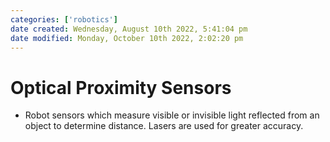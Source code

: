```yaml
---
categories: ['robotics']
date created: Wednesday, August 10th 2022, 5:41:04 pm
date modified: Monday, October 10th 2022, 2:02:20 pm
---
```


# Optical Proximity Sensors
- Robot sensors which measure visible or invisible light reflected from an object to determine distance. Lasers are used for greater accuracy.



